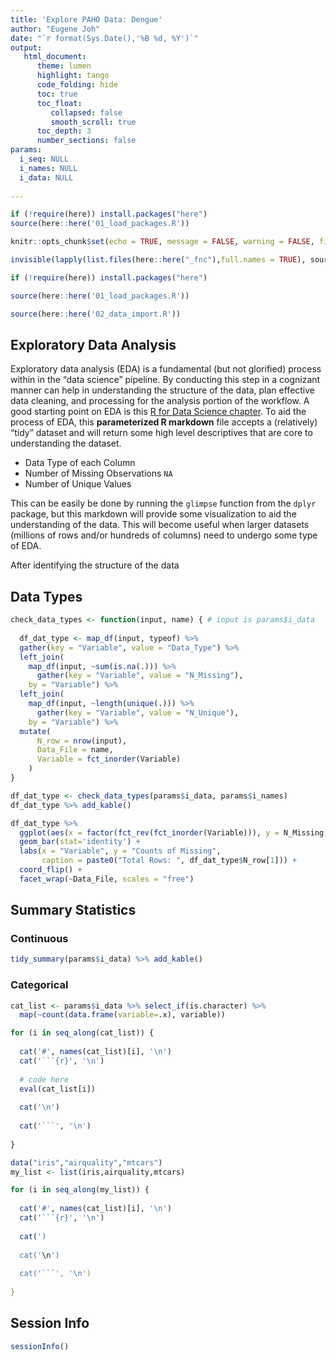 ```yaml
---
title: 'Explore PAHO Data: Dengue'
author: "Eugene Joh"
date: "`r format(Sys.Date(),'%B %d, %Y')`"
output: 
   html_document:
      theme: lumen
      highlight: tango
      code_folding: hide
      toc: true
      toc_float:
         collapsed: false
         smooth_scroll: true
      toc_depth: 3
      number_sections: false
params:
  i_seq: NULL
  i_names: NULL
  i_data: NULL
  
---
```


```r
if (!require(here)) install.packages("here")
source(here::here('01_load_packages.R'))

knitr::opts_chunk$set(echo = TRUE, message = FALSE, warning = FALSE, fig.width = 9.2, fig.height = 7)

invisible(lapply(list.files(here::here("_fnc"),full.names = TRUE), source))
```

<!-- REMOVE THIS CHUNK AFTER PARAMETERIZATION -->
```r
if (!require(here)) install.packages("here")

source(here::here('01_load_packages.R'))

source(here::here('02_data_import.R'))
```

## Exploratory Data Analysis
Exploratory data analysis (EDA) is a fundamental (but not glorified) process within in the "data science" pipeline. By conducting this step in a cognizant manner can help in understanding the structure of the data, plan effective data cleaning, and processing for the analysis portion of the workflow. A good starting point on EDA is this [R for Data Science chapter](http://r4ds.had.co.nz/exploratory-data-analysis.html). To aid the process of EDA, this **parameterized R markdown** file accepts a (relatively) "tidy" dataset and will return some high level descriptives that are core to understanding the dataset.

   - Data Type of each Column
   - Number of Missing Observations `NA`
   - Number of Unique Values

This can be easily be done by running the `glimpse` function from the `dplyr` package, but this markdown will provide some visualization to aid the understanding of the data. This will become useful when larger datasets (millions of rows and/or hundreds of columns) need to undergo some type of EDA.  

After identifying the structure of the data

## Data Types
```r
check_data_types <- function(input, name) { # input is params$i_data
  
  df_dat_type <- map_df(input, typeof) %>% 
  gather(key = "Variable", value = "Data_Type") %>% 
  left_join(
    map_df(input, ~sum(is.na(.))) %>% 
      gather(key = "Variable", value = "N_Missing"),
    by = "Variable") %>% 
  left_join(
    map_df(input, ~length(unique(.))) %>% 
      gather(key = "Variable", value = "N_Unique"),
    by = "Variable") %>% 
  mutate(
      N_row = nrow(input),
      Data_File = name,
      Variable = fct_inorder(Variable)
    )
}

df_dat_type <- check_data_types(params$i_data, params$i_names)
df_dat_type %>% add_kable()
```

```r
df_dat_type %>% 
  ggplot(aes(x = factor(fct_rev(fct_inorder(Variable))), y = N_Missing, fill = Data_Type, colour = Data_Type)) +
  geom_bar(stat='identity') + 
  labs(x = "Variable", y = "Counts of Missing",
       caption = paste0("Total Rows: ", df_dat_type$N_row[1])) +
  coord_flip() +
  facet_wrap(~Data_File, scales = "free")
```

## Summary Statistics

### Continuous
<!-- https://stackoverflow.com/questions/34594641/dplyr-summary-table-for-multiple-variables -->
```r
tidy_summary(params$i_data) %>% add_kable()
```


### Categorical
```r
cat_list <- params$i_data %>% select_if(is.character) %>% 
  map(~count(data.frame(variable=.x), variable))
```

```r
for (i in seq_along(cat_list)) {
  
  cat('#', names(cat_list)[i], '\n')
  cat('```{r}', '\n')
  
  # code here
  eval(cat_list[i])
  
  cat('\n')
  
  cat('```', '\n')
  
}


```


```r
data("iris","airquality","mtcars")
my_list <- list(iris,airquality,mtcars)
```

```r
for (i in seq_along(my_list)) {
  
  cat('#', names(cat_list)[i], '\n')
  cat('```{r}', '\n')
  
  cat(')
  
  cat('\n')
  
  cat('```', '\n')
  
}
```



## Session Info
```r
sessionInfo()
```

